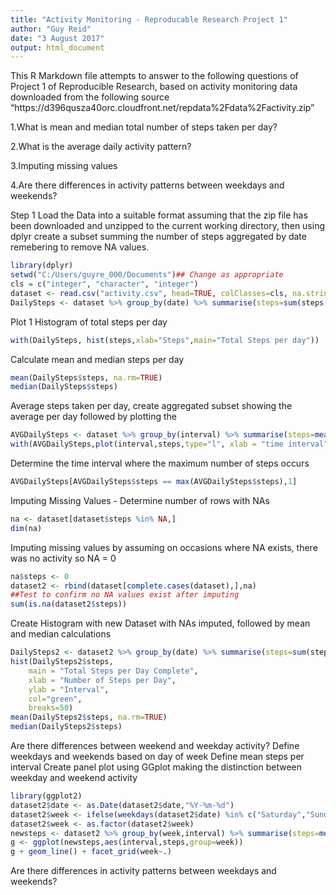 ---
title: "Activity Monitoring - Reproducable Research Project 1"
author: "Guy Reid"
date: "3 August 2017"
output: html_document
---


This R Markdown file attempts to answer to the following questions of Project 1 of Reproducible Research, based on activity monitoring data downloaded from the following source "https://d396qusza40orc.cloudfront.net/repdata%2Fdata%2Factivity.zip"

1.What is mean and median total number of steps taken per day?

2.What is the average daily activity pattern?

3.Imputing missing values

4.Are there differences in activity patterns between weekdays and weekends?

Step 1 Load the Data into a suitable format assuming that the zip file has been downloaded and unzipped to the current working directory, then using dplyr create a subset summing the number of steps aggregated by date remebering to remove NA values.

```{r echo = TRUE}
library(dplyr)
setwd("C:/Users/guyre_000/Documents")## Change as appropriate
cls = c("integer", "character", "integer")
dataset <- read.csv("activity.csv", head=TRUE, colClasses=cls, na.strings="NA")
DailySteps <- dataset %>% group_by(date) %>% summarise(steps=sum(steps,na.rm=TRUE))

```

Plot 1 Histogram of total steps per day

```{r echo=TRUE}
with(DailySteps, hist(steps,xlab="Steps",main="Total Steps per day"))
```

Calculate mean and median steps per day

```{r echo =TRUE}
mean(DailySteps$steps, na.rm=TRUE)
median(DailySteps$steps)

```
Average steps taken per day, create aggregated subset showing the average per day followed by plotting the 
```{r echo =TRUE}
AVGDailySteps <- dataset %>% group_by(interval) %>% summarise(steps=mean(steps,na.rm=TRUE))
with(AVGDailySteps,plot(interval,steps,type="l", xlab = "time interval", ylab = "Average steps", main = "Average steps taken over all days vs n time interval"),col = "blue")
```
Determine the time interval where the  maximum number of steps occurs

```{r echo = TRUE}
AVGDailySteps[AVGDailySteps$steps == max(AVGDailySteps$steps),1]
```
Imputing Missing Values - Determine number of rows with NAs

```{r echo = TRUE}
na <- dataset[dataset$steps %in% NA,]
dim(na)

```
Imputing missing values by assuming on occasions where NA exists, there was no activity so NA = 0

```{r echo = TRUE}
na$steps <- 0
dataset2 <- rbind(dataset[complete.cases(dataset),],na)
##Test to confirm no NA values exist after imputing
sum(is.na(dataset2$steps))

```
Create Histogram with new Dataset with NAs imputed, followed by mean and median calculations

```{r echo = TRUE}
DailySteps2 <- dataset2 %>% group_by(date) %>% summarise(steps=sum(steps,na.rm=TRUE))
hist(DailySteps2$steps, 
    main = "Total Steps per Day Complete", 
    xlab = "Number of Steps per Day", 
    ylab = "Interval",
    col="green",
    breaks=50)
mean(DailySteps2$steps, na.rm=TRUE)
median(DailySteps2$steps)

```
Are there differences between weekend and weekday activity?
Define weekdays and weekends based on day of week 
Define mean steps per interval
Create panel plot using GGplot making the distinction between weekday and weekend activity

```{r echo=TRUE}
library(ggplot2)
dataset2$date <- as.Date(dataset2$date,"%Y-%m-%d")
dataset2$week <- ifelse(weekdays(dataset2$date) %in% c("Saturday","Sunday"),"weekend","weekday")
dataset2$week <- as.factor(dataset2$week)
newsteps <- dataset2 %>% group_by(week,interval) %>% summarise(steps=mean(steps))
g <- ggplot(newsteps,aes(interval,steps,group=week))
g + geom_line() + facet_grid(week~.)
```
Are there differences in activity patterns between weekdays and weekends?



